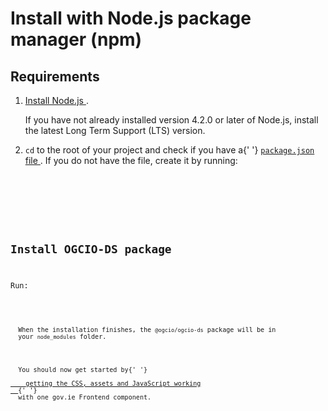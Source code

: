 
<Meta title="Docs/Install with npm" />

<h1>Install with Node.js package manager (npm)</h1>
<h2>Requirements</h2>
<ol>
  <li>
    <p>
      <a href="https://nodejs.org/en/" target="_blank" rel="noopener">
        Install Node.js
      </a>
      .
    </p>
    <p>
      If you have not already installed version 4.2.0 or later of Node.js,
      install the latest Long Term Support (LTS) version.
    </p>
  </li>
  <li>
    <p>
      <code>cd</code> to the root of your project and check if you have a{' '}
      <a
        href="https://docs.npmjs.com/files/package.json"
        target="_blank"
        rel="noopener"
      >
        <code>package.json</code> file
      </a>
      . If you do not have the file, create it by running:
    </p>
    <Code code="npm init" />
  </li>
</ol>

<h2>Install OGCIO-DS package</h2>
<p>Run:</p>
<Code code="npm install @ogcio/ogcio-ds --save" />
<p>
  When the installation finishes, the <code>@ogcio/ogcio-ds</code> package will be in
  your <code>node_modules</code> folder.
</p>
<p>
  You should now get started by{' '}
  <a href="/?path=/docs/docs-setup-get-started--page">
    getting the CSS, assets and JavaScript working
  </a>{' '}
  with one gov.ie Frontend component.
</p>
